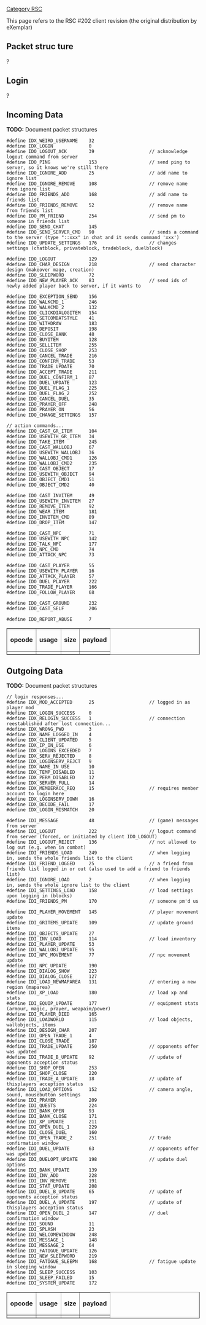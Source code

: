[[Category RSC]]

This page refers to the RSC #202 client revision (the original distribution by eXemplar)


== '''Packet struc ture''' ==
?

== '''Login''' ==
?

== '''Incoming Data''' ==
'''TODO:''' Document packet structures
<pre>
#define IDX_WEIRD_USERNAME    32
#define IDX_LOGIN             0
#define IDO_LOGOUT_ACK        39                    // acknowledge logout command from server
#define IDO_PING              153                   // send ping to server, so it knows we're still there
#define IDO_IGNORE_ADD        25                    // add name to ignore list
#define IDO_IGNORE_REMOVE     108                   // remove name from ignore list
#define IDO_FRIENDS_ADD       168                   // add name to friends list
#define IDO_FRIENDS_REMOVE    52                    // remove name from friends list
#define IDO_PM_FRIEND         254                   // send pm to someone in friends list
#define IDO_SEND_CHAT         145
#define IDO_SEND_SERVER_CMD   90                    // sends a command to the server (type "::xxx" in chat and it sends command 'xxx')
#define IDO_UPDATE_SETTINGS   176                   // changes settings (chatblock, privateblock, tradeblock, duelblock)

#define IDO_LOGOUT            129
#define IDO_CHAR_DESIGN       218                   // send character design (makeover mage, creation)
#define IDO_SLEEPWORD         72
#define IDO_NEW_PLAYER_ACK    83                    // send ids of newly added player back to server, if it wants to

#define IDO_EXCEPTION_SEND    156
#define IDO_WALKCMD_1         246
#define IDO_WALKCMD_2         132
#define IDO_CLICKDIALOGITEM   154
#define IDO_SETCOMBATSTYLE    41
#define IDO_WITHDRAW          183
#define IDO_DEPOSIT           198
#define IDO_CLOSE_BANK        48
#define IDO_BUYITEM           128
#define IDO_SELLITEM          255
#define IDO_CLOSE_SHOP        253
#define IDO_CANCEL_TRADE      216
#define IDO_CONFIRM_TRADE     53
#define IDO_TRADE_UPDATE      70
#define IDO_ACCEPT_TRADE      211
#define IDO_DUEL_CONFIRM_1    87
#define IDO_DUEL_UPDATE       123
#define IDO_DUEL_FLAG_1       225
#define IDO_DUEL_FLAG_2       252
#define IDO_CANCEL_DUEL       35
#define IDO_PRAYER_OFF        248
#define IDO_PRAYER_ON         56
#define IDO_CHANGE_SETTINGS   157

// action commands...
#define IDO_CAST_GR_ITEM      104
#define IDO_USEWITH_GR_ITEM   34
#define IDO_TAKE_ITEM         245
#define IDO_CAST_WALLOBJ      67
#define IDO_USEWITH_WALLOBJ   36
#define IDO_WALLOBJ_CMD1      126
#define IDO_WALLOBJ_CMD2      235
#define IDO_CAST_OBJECT       17
#define IDO_USEWITH_OBJECT    94
#define IDO_OBJECT_CMD1       51
#define IDO_OBJECT_CMD2       40

#define IDO_CAST_INVITEM      49
#define IDO_USEWITH_INVITEM   27
#define IDO_REMOVE_ITEM       92
#define IDO_WEAR_ITEM         181
#define IDO_INVITEM_CMD       89
#define IDO_DROP_ITEM         147

#define IDO_CAST_NPC          71
#define IDO_USEWITH_NPC       142
#define IDO_TALK_NPC          177
#define IDO_NPC_CMD           74
#define IDO_ATTACK_NPC        73

#define IDO_CAST_PLAYER       55
#define IDO_USEWITH_PLAYER    16
#define IDO_ATTACK_PLAYER     57
#define IDO_DUEL_PLAYER       222
#define IDO_TRADE_PLAYER      166
#define IDO_FOLLOW_PLAYER     68

#define IDO_CAST_GROUND       232
#define IDO_CAST_SELF         206

#define IDO_REPORT_ABUSE      7
</pre>

<table border="1" cellpadding="3" cellspacing="3">
	<tr>
		<td><b>opcode</b></td>
		<td><b>usage</b></td>
		<td><b>size</b></td>
		<td><b>payload</b></td>
	</tr>

	<tr>
		<td></td>
		<td></td>
		<td></td>
		<td></td>
	</tr>
</table>

== '''Outgoing Data''' ==
'''TODO:''' Document packet structures
<pre>
// login responses...
#define IDX_MOD_ACCEPTED      25                    // logged in as player mod
#define IDX_LOGIN_SUCCESS     0
#define IDX_RELOGIN_SUCCESS   1                     // connection reestablished after lost connection...
#define IDX_WRONG_PWD         3
#define IDX_NAME_LOGGED_IN    4
#define IDX_CLIENT_UPDATED    5
#define IDX_IP_IN_USE         6
#define IDX_LOGINS_EXCEEDED   7
#define IDX_SERV_REJECTED     8
#define IDX_LOGINSERV_REJCT   9
#define IDX_NAME_IN_USE       10
#define IDX_TEMP_DISABLED     11
#define IDX_PERM_DISABLED     12
#define IDX_SERVER_FULL       14
#define IDX_MEMBERACC_REQ     15                    // requires member account to login here
#define IDX_LOGINSERV_DOWN    16
#define IDX_DECODE_FAIL       17
#define IDX_LOGIN_MISMATCH    20

#define IDI_MESSAGE           48                    // (game) messages from server
#define IDI_LOGOUT            222                   // logout command from server (forced, or initiated by client IDO_LOGOUT)
#define IDI_LOGOUT_REJECT     136                   // not allowed to log out (e.g. when in combat)
#define IDI_FRIENDS_LOAD      249                   // when logging in, sends the whole friends list to the client
#define IDI_FRIEND_LOGGED     25                    // a friend from friends list logged in or out (also used to add a friend to friends list)
#define IDI_IGNORE_LOAD       2                     // when logging in, sends the whole ignore list to the client
#define IDI_SETTINGS_LOAD     158                   // load settings upon logging in (blocks)
#define IDI_FRIENDS_PM        170                   // someone pm'd us

#define IDI_PLAYER_MOVEMENT   145                   // player movement update
#define IDI_GRITEMS_UPDATE    109                   // update ground items
#define IDI_OBJECTS_UPDATE    27
#define IDI_INV_LOAD          114                   // load inventory
#define IDI_PLAYER_UPDATE     53
#define IDI_WALLOBJ_UPDATE    95
#define IDI_NPC_MOVEMENT      77                    // npc movement update
#define IDI_NPC_UPDATE        190
#define IDI_DIALOG_SHOW       223
#define IDI_DIALOG_CLOSE      127
#define IDI_LOAD_NEWMAPAREA   131                   // entering a new region (maparea)
#define IDI_XP_LOAD           180                   // load xp and stats
#define IDI_EQUIP_UPDATE      177                   // equipment stats (armour, magic, prayer, weapaim/power)
#define IDI_PLAYER_DIED       165
#define IDI_LOADWORLD         115                   // load objects, wallobjects, items
#define IDI_DESIGN_CHAR       207
#define IDI_OPEN_TRADE_1      4
#define IDI_CLOSE_TRADE       187
#define IDI_TRADE_UPDATE      250                   // opponents offer was updated
#define IDI_TRADE_B_UPDATE    92                    // update of opponents acception status
#define IDI_SHOP_OPEN         253
#define IDI_SHOP_CLOSE        220
#define IDI_TRADE_A_UPDATE    18                    // update of thisplayers acception status
#define IDI_LOAD_OPTIONS      152                   // camera angle, sound, mousebutton settings
#define IDI_PRAYER            209
#define IDI_QUESTS            224
#define IDI_BANK_OPEN         93
#define IDI_BANK_CLOSE        171
#define IDI_XP_UPDATE         211
#define IDI_OPEN_DUEL_1       229
#define IDI_CLOSE_DUEL        160
#define IDI_OPEN_TRADE_2      251                   // trade confirmation window
#define IDI_DUEL_UPDATE       63                    // opponents offer was updated
#define IDI_DUELOPT_UPDATE    198                   // update duel options
#define IDI_BANK_UPDATE       139
#define IDI_INV_ADD           228
#define IDI_INV_REMOVE        191
#define IDI_STAT_UPDATE       208
#define IDI_DUEL_B_UPDATE     65                    // update of opponents acception status
#define IDI_DUEL_A_UPDATE     197                   // update of thisplayers acception status
#define IDI_OPEN_DUEL_2       147                   // duel confirmation window
#define IDI_SOUND             11
#define IDI_SPLASH            23
#define IDI_WELCOMEWINDOW     248
#define IDI_MESSAGE_1         148
#define IDI_MESSAGE_2         64
#define IDI_FATIGUE_UPDATE    126
#define IDI_NEW_SLEEPWORD     219
#define IDI_FATIGUE_SLEEPN    168                   // fatigue update in sleeping window
#define IDI_SLEEP_SUCCESS     103
#define IDI_SLEEP_FAILED      15
#define IDI_SYSTEM_UPDATE     172
</pre>

<table border="1" cellpadding="3" cellspacing="3">
	<tr>
		<td><b>opcode</b></td>
		<td><b>usage</b></td>
		<td><b>size</b></td>
		<td><b>payload</b></td>
	</tr>

	<tr>
		<td></td>
		<td></td>
		<td></td>
		<td></td>
	</tr>
</table>